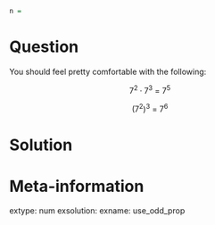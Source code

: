 ```r
n = 

```



Question
========

You should feel pretty comfortable with the following:

$$7^2\cdot 7^3 ~=~ 7^5$$

$$(7^2)^3~=~7^6$$





Solution
========



Meta-information
============
extype: num
exsolution: 
exname: use_odd_prop
